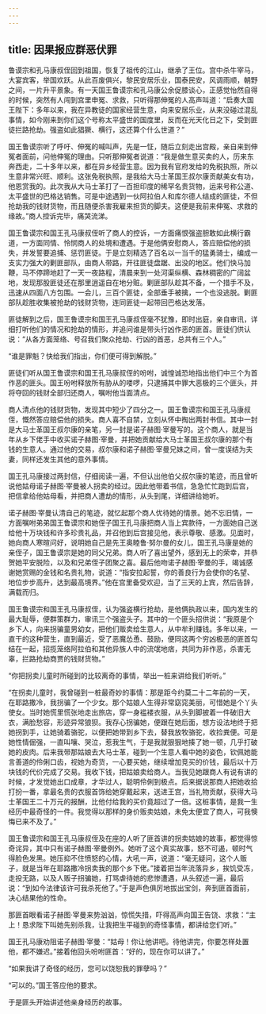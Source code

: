 ```yaml
---
---
---
```

title: 因果报应群恶伏罪
---




鲁谟宗和孔马康叔侄回到祖国，恢复了祖传的江山，继承了王位。宫中杀牛宰马，大宴宾客，举国欢跃。从此百废俱兴，黎民安居乐业，国泰民安，风调雨顺，朝野之间，一片升平景象。有一天国王鲁谟宗和孔马康公余促膝谈心，正感觉怡然自得的时候，突然有人闯到宫里申冤、求救，只听得那伸冤的人高声叫道：“启奏大国王陛下：多年以来，我在异教徒的国家经营生意，向来安居乐业，从来没碰过混乱事情，如今刚来到你们这个号称太平盛世的国度里，反而在光天化日之下，受到匪徒拦路抢劫。强盗如此猖獗、横行，这还算个什么世道？”

国王鲁谟宗听了呼吁、伸冤的喊叫声，先是一怔，随后立刻走出宫殿，亲自来到伸冤者面前，问他伸冤的理由。只听那伸冤者说道：“我是做生意买卖的人，历来东奔西走，二十多年以来，都在异乡经营生意。因为我有官府发给的免税执照，所以生意非常兴旺、顺利。这张免税执照，是我给大马士革国王叔尔康贡献美女有功，他恩赏我的。此次我从大马士革打了一百担印度的稀罕名贵货物，运来号称公道、太平盛世的巴格达销售。可是中途遇到一伙阿拉伯人和库尔德人结成的匪徒，不但抢劫我的钱财货物，而且随便杀害我雇来担货的脚夫。这便是我前来伸冤、求救的缘故。”商人控诉完毕，痛哭流涕。

国王鲁谟宗和国王孔马康叔侄听了商人的控诉，一方面痛恨强盗胆敢如此横行霸道，一方面同情、怜悯商人的处境和遭遇。于是他俩安慰商人，答应赔偿他的损失，并发誓要追捕、惩罚匪徒。于是立刻精选了百名以一当千的猛勇骑士，编成一支实力强大的剿匪部队，由商人带路，开往匪徒盘踞、出没的地区。他们快马加鞭，马不停蹄地赶了一天一夜路程，清晨来到一处河渠纵横、森林稠密的广阔盆地，发现那股匪徒还在那里逍遥自在地分赃。剿匪部队趁其不备，一个措手不及，迅速从四面八方包围。一会儿，三百个匪徒，全部垂手被擒，一个也没逃脱。剿匪部队趁胜收集被抢劫的钱财货物，连同匪徒一起带回巴格达发落。

匪徒解到之后，国王鲁谟宗和国王孔马康叔侄毫不犹豫，即时出庭，亲自审讯，详细打听他们的情况和抢劫的情形，并追问谁是带头行凶作恶的匪首。匪徒们供认说：“从各方面笼络、号召我们聚众抢劫、行凶的首恶，总共有三个人。”

“谁是罪魁？快给我们指出，你们便可得到解脱。”

匪徒们听从国王鲁谟宗和国王孔马康叔侄的吩咐，诚惶诚恐地指出他们中三个为首作恶的匪头。国王吩咐释放所有胁从的喽啰，只逮捕其中罪大恶极的三个匪头，并将夺回的钱财全部归还商人，嘱咐他当面清点。

商人清点他的钱财货物，发现其中短少了四分之一。国王鲁谟宗和国王孔马康叔侄，慨然答应赔偿他的损失。商人喜不自禁，立刻从怀中掏出两封书信。其中一封是大马士革国王叔尔康的亲笔，另一封是诺子赫图·宰曼写的。这个商人，就是当年从乡下佬手中收买诺子赫图·宰曼，并把她贡献给大马士革国王叔尔康的那个有钱的生意人。通过他的交易，叔尔康和诺子赫图·宰曼兄妹之间，曾一度误结为夫妻，同样还发生其他的意外事情。

国王孔马康接过两封信，仔细阅读一遍，不但认出他伯父叔尔康的笔迹，而且曾听说他姑母诺子赫图·宰曼被人拐卖的经过。因此他带着书信，急急忙忙跑到后宫，把信拿给他姑母看，并把商人遭劫的情形，从头到尾，详细讲给她听。

诺子赫图·宰曼认清自己的笔迹，就忆起那个商人优待她的情景。她不忘旧情，一方面嘱咐弟弟国王鲁谟宗和她侄子国王孔马康把商人当上宾款待，一方面她自己送给他十万块钱和许多珍贵礼品，并召他到后宫接见他，表示尊敬、感激。见面时，她向商人寒暄问好，说明她自己是先王奥睦鲁·努尔曼的女儿，国王孔马康是她的亲侄子，国王鲁谟宗是她的同父兄弟。商人听了喜出望外，感到无上的荣幸，并恭贺她平安脱险，以及和兄弟侄子团聚之喜。最后他吻诺子赫图·宰曼的手，竭诚感谢她赏赐的金钱和名贵礼物，说道：“指安拉起誓，你的善良行为会使你的名望、地位步步高升，达到最高境界。”他在宫里备受欢迎，当了三天的上宾，然后告辞，满载而归。

国王鲁谟宗和国王孔马康叔侄，认为强盗横行抢劫，是他俩执政以来，国内发生的最大耻辱，便群策群力，审讯三个强盗头子。其中的一个匪头招供说：“我原是个乡下人，向来拐骗童男幼女，把他们贩卖给生意人，从中牟利赚钱。多年以来，一直干的这种营生，直到最近，受了恶魔怂恿、鼓励，便同这两个穷凶极恶的匪首勾结在一起，招揽笼络阿拉伯和其他异族人中的流氓地痞，共同为非作恶，杀害无辜，拦路抢劫商贾的钱财货物。”

“你把拐卖儿童时所碰到的比较离奇的事情，举出一桩来讲给我们听听。”

“在拐卖儿童时，我曾碰到一桩最奇妙的事情：那是距今约莫二十二年前的一天，在耶路撒冷，我拐骗了一个少女。那个姑娘人生得非常窈窕美丽，可惜她是个丫头使女。当时她慌里慌张地走出旅店，穿一身褴褛衣服，从头到脚披着一件破旧大衣，满脸愁容，形迹异常狼狈。我存心拐骗她，便跟在她后面，想方设法地终于把她拐到手，让她骑着骆驼，以便把她带到乡下去，替我放牧骆驼，收捡粪便。可是她性情倔强，一直叫嚷、哭泣，惹我生气，于是我就狠狠地揍了她一顿，几乎打破她的皮肉。后来我带那姑娘去大马士革，碰到一个生意人看中她的姿色，钦佩她能言善道的伶俐口齿，视她为奇货，一心要买她，继续增加竞买的价钱，最后以十万块钱的代价完成了交易。我收下钱，把姑娘卖给商人。当我见她跟商人有说有讲的时候，才发觉她出口成章，才华过人，聪明伶俐到极点。后来据说那商人把她收拾打扮一番，拿最名贵的衣服首饰给她穿戴起来，送进王宫，当礼物贡献，获得大马士革国王二十万元的报酬，比他付给我的买价竟超过了一倍。这桩事情，是我一生经历中最奇怪的一件。我觉得以那样的身价贩卖姑娘，未免太便宜了商人，可我懊悔已来不及了。”

国王鲁谟宗和国王孔马康叔侄及在座的人听了匪首讲的拐卖姑娘的故事，都觉得惊奇诧异，其中只有诺子赫图·宰曼例外。她听了这个真实故事，怒不可遏，顿时气得脸色发黑。她压抑不住愤怒的心情，大吼一声，说道：“毫无疑问，这个人贩子，就是当年在耶路撒冷拐卖我的那个乡下佬。”接着把当年流落异乡，挨饥受冻，走投无路，以及人贩子拐骗她，打骂虐待她的悲惨遭遇，从头叙述一遍，最后说：“到如今法律该许可我杀死他了。”于是声色俱厉地拔出宝剑，奔到匪首面前，决心结果他的性命。

那匪首眼看诺子赫图·宰曼来势汹汹，惊慌失措，吓得高声向国王告饶、求救：“主上！恳求陛下叫她先别杀我，让我把生平碰到的奇怪事情，都讲给您们听。”

国王孔马康劝阻诺子赫图·宰曼：“姑母！你让他讲吧。待他讲完，你要怎样处置他，都不嫌迟。”接着他回头吩咐匪首：“好的，现在你可以讲了。”

“如果我讲了奇怪的经历，您可以饶恕我的罪孽吗？”

“可以的。”国王答应他的要求。

于是匪头开始讲述他亲身经历的故事。